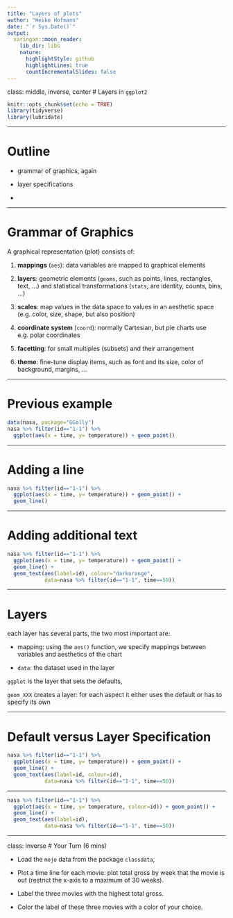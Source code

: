 ```yaml
---
title: "Layers of plots"
author: "Heike Hofmann"
date: "`r Sys.Date()`"
output:
  xaringan::moon_reader:
    lib_dir: libs
    nature:
      highlightStyle: github
      highlightLines: true
      countIncrementalSlides: false
---
```

class: middle, inverse, center
# Layers in `ggplot2`

```r
knitr::opts_chunk$set(echo = TRUE)
library(tidyverse)
library(lubridate)
```

---

# Outline

- grammar of graphics, again

- layer specifications

- 

---

# Grammar of Graphics

A graphical representation (plot) consists of:

1. **mappings** (`aes`):  data variables are mapped to graphical elements

2. **layers**:  geometric elements (`geoms`, such as points, lines, rectangles, text, ...) and statistical transformations (`stats`, are identity, counts, bins, ...)

3. **scales**: map values in the data space to values in an aesthetic space (e.g. color, size, shape, but also position)

4. **coordinate system** (`coord`): normally Cartesian, but pie charts use e.g. polar coordinates

5. **facetting**: for small multiples (subsets) and their arrangement

6. **theme**: fine-tune display items, such as font and its size, color of background, margins, ...


---

# Previous example

```r
data(nasa, package="GGally")
nasa %>% filter(id=="1-1") %>%
  ggplot(aes(x = time, y= temperature)) + geom_point()
```

---

# Adding a line

```r
nasa %>% filter(id=="1-1") %>%
  ggplot(aes(x = time, y= temperature)) + geom_point() +
  geom_line()
```

---

# Adding additional text

```r
nasa %>% filter(id=="1-1") %>%
  ggplot(aes(x = time, y= temperature)) + geom_point() +
  geom_line() +
  geom_text(aes(label=id), colour="darkorange", 
            data=nasa %>% filter(id=="1-1", time==50))
```

---

# Layers

each layer has several parts, the two most important are:

- mapping: using the `aes()` function, we specify mappings between variables and aesthetics of the chart

- `data`: the dataset used in the layer 

`ggplot` is the layer that sets the defaults, <br>

`geom_XXX` creates a layer: for each aspect it either uses the default or has to specify its own

---

# Default versus Layer Specification

```r
nasa %>% filter(id=="1-1") %>%
  ggplot(aes(x = time, y= temperature)) + geom_point() +
  geom_line() +
  geom_text(aes(label=id, colour=id),  
            data=nasa %>% filter(id=="1-1", time==50))
```

---


```r
nasa %>% filter(id=="1-1") %>%
  ggplot(aes(x = time, y= temperature, colour=id)) + geom_point() +
  geom_line() +
  geom_text(aes(label=id), 
            data=nasa %>% filter(id=="1-1", time==50))
```


---
class: inverse
# Your Turn (6 mins) 

- Load the `mojo` data from the package `classdata`,

- Plot a time line for each movie: plot total gross by week that the movie is out (restrict the x-axis to a maximum of 30 weeks). 

- Label the three movies with the highest total gross.

- Color the label of these three movies with a color of your choice.

